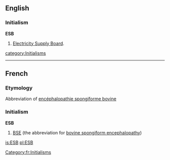==English==

===Initialism===
'''ESB'''

# {{Ireland}} [[w:Electricity Supply Board|Electricity Supply Board]].

[[category:Initialisms]]
----

==French==

===Etymology===
Abbreviation of [[encéphalopathie spongiforme bovine]]

===Initialism===
'''ESB'''

# [[BSE]] (the abbreviation for [[bovine spongiform encephalopathy]])

[[Category:fr:Initialisms]]

[[is:ESB]]
[[pl:ESB]]